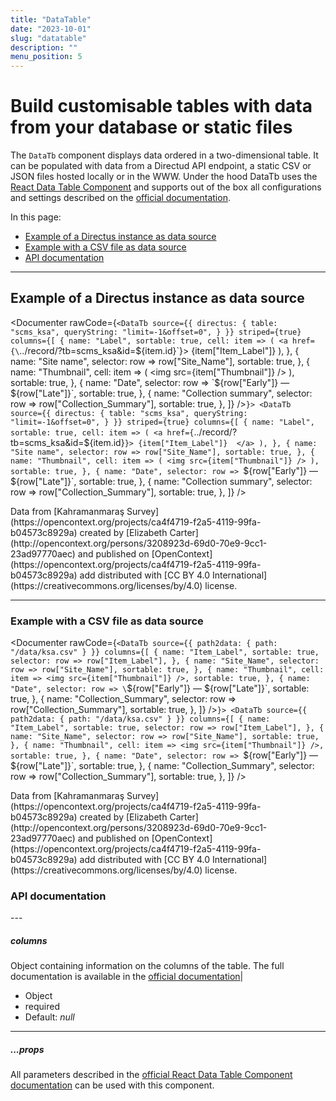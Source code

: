 ```yaml
---
title: "DataTable"
date: "2023-10-01"
slug: "datatable"
description: ""
menu_position: 5
---
```




# Build customisable tables with data from your database or static files

The `DataTb` component displays data ordered in a two-dimensional table. It can be populated with data from a Directud API endpoint, a static CSV or JSON files hosted locally or in the WWW. Under the hood DataTb uses the [React Data Table Component](https://react-data-table-component.netlify.app/?path=/docs/getting-started-intro--docs) and supports out of the box all configurations and settings described on the [official documentation](https://react-data-table-component.netlify.app/?path=/docs/getting-started-intro--docs).


In this page:
- [Example of a Directus instance as data source](#example-of-a-directus-instance-as-data-source)
- [Example with a CSV file as data source](#example-with-a-csv-file-as-data-source)
- [API documentation](#api-documentation)

---

## Example of a Directus instance as data source
<Documenter rawCode={`<DataTb
    source={{
      directus: {
        table: "scms_ksa",
        queryString: "limit=-1&offset=0",
      }
    }}
    striped={true}
    columns={[
      {
        name: "Label",
        sortable: true,
        cell: item => (
              <a href={\`../record/?tb=scms_ksa&id=\${item.id}\`}>
                {item["Item_Label"]} 
              </a>
            ),
      },
      {
        name: "Site name",
        selector: row => row["Site_Name"],
        sortable: true,
      },
      {
        name: "Thumbnail",
        cell: item => (
              <img src={item["Thumbnail"]} />
            ),
        sortable: true,
      },
      {
        name: "Date",
        selector: row => \`\${row["Early"]} — \${row["Late"]}\`,
        sortable: true,
      },
      {
        name: "Collection summary",
        selector: row => row["Collection_Summary"],
        sortable: true,
      },
    ]}
  />`}>
  <DataTb
    source={{
      directus: {
        table: "scms_ksa",
        queryString: "limit=-1&offset=0",
      }
    }}
    striped={true}
    columns={[
      {
        name: "Label",
        sortable: true,
        cell: item => (
              <a href={`../record/?tb=scms_ksa&id=${item.id}`}>
                {item["Item_Label"]} 
              </a>
            ),
      },
      {
        name: "Site name",
        selector: row => row["Site_Name"],
        sortable: true,
      },
      {
        name: "Thumbnail",
        cell: item => (
              <img src={item["Thumbnail"]} />
            ),
        sortable: true,
      },
      {
        name: "Date",
        selector: row => `${row["Early"]} — ${row["Late"]}`,
        sortable: true,
      },
      {
        name: "Collection summary",
        selector: row => row["Collection_Summary"],
        sortable: true,
      },
    ]}
  />
</Documenter>
<div className="text-muted small mt-3">
  Data from [Kahramanmaraş Survey](https://opencontext.org/projects/ca4f4719-f2a5-4119-99fa-b04573c8929a) created by [Elizabeth Carter](http://opencontext.org/persons/3208923d-69d0-70e9-9cc1-23ad97770aec) and published on [OpenContext](https://opencontext.org/projects/ca4f4719-f2a5-4119-99fa-b04573c8929a) add distributed with [CC BY 4.0 International](https://creativecommons.org/licenses/by/4.0) license.
</div>


---


### Example with a CSV file as data source

<Documenter rawCode={`<DataTb
    source={{
    path2data: {
      path: "/data/ksa.csv"
    }
  }}
  columns={[
    {
      name: "Item_Label",
      sortable: true,
      selector: row => row["Item_Label"],
    },
    {
      name: "Site_Name",
      selector: row => row["Site_Name"],
      sortable: true,
    },
    {
      name: "Thumbnail",
      cell: item => <img src={item["Thumbnail"]} />,
      sortable: true,
    },
    {
      name: "Date",
      selector: row => \`\${row["Early"]} — \${row["Late"]}\`,
      sortable: true,
    },
    {
      name: "Collection_Summary",
      selector: row => row["Collection_Summary"],
      sortable: true,
    },
  ]}
/>`}>
  <DataTb
    source={{
    path2data: {
      path: "/data/ksa.csv"
    }
  }}
  columns={[
    {
      name: "Item_Label",
      sortable: true,
      selector: row => row["Item_Label"],
    },
    {
      name: "Site_Name",
      selector: row => row["Site_Name"],
      sortable: true,
    },
    {
      name: "Thumbnail",
      cell: item => <img src={item["Thumbnail"]} />,
      sortable: true,
    },
    {
      name: "Date",
      selector: row => `${row["Early"]} — ${row["Late"]}`,
      sortable: true,
    },
    {
      name: "Collection_Summary",
      selector: row => row["Collection_Summary"],
      sortable: true,
    },
  ]}
/>
</Documenter>

<div className="text-muted small mt-3">
  Data from [Kahramanmaraş Survey](https://opencontext.org/projects/ca4f4719-f2a5-4119-99fa-b04573c8929a) created by [Elizabeth Carter](http://opencontext.org/persons/3208923d-69d0-70e9-9cc1-23ad97770aec) and published on [OpenContext](https://opencontext.org/projects/ca4f4719-f2a5-4119-99fa-b04573c8929a) add distributed with [CC BY 4.0 International](https://creativecommons.org/licenses/by/4.0) license.
</div>


### API documentation

<SourceDocs />
---

##### columns
Object containing information on the columns of the table. The full documentation is available in the [official documentation](https://react-data-table-component.netlify.app/?path=/docs/api-columns--docs)|
- Object
- required
- Default: _null_


---

##### ...props
All parameters described in the [official React Data Table Component documentation](https://react-data-table-component.netlify.app/?path=/docs/api-props--docs) can be used with this component.